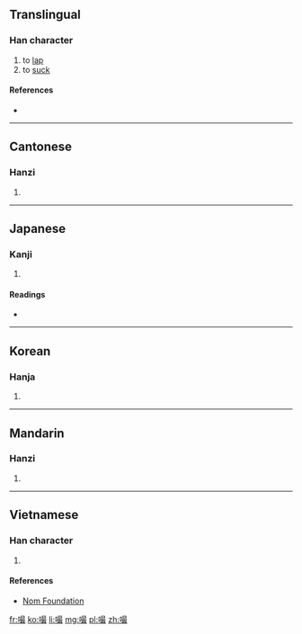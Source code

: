 ==Translingual==

===Han character===
{{Han char|rn=30|rad=口|as=12|sn=15|four=6604<sub>7</sub>|canj=口日尸水 (RASE)}}

# to [[lap]]
# to [[suck]]

====References====
* {{Han ref|kx=0206.240|dkj=04238|hdz=10682.190|uh=562C|ud=22060|bh=E544|bd=58692}}

----

==Cantonese==

===Hanzi===
{{yue-hanzi|jyut=|y=chaai3, jyut3}}

# {{defn|lang=yue|sort=口12}}

----

==Japanese==

===Kanji===
{{ja-kanji|grade=|rs=口12}}

# {{defn|lang=ja|sort=口12}}

====Readings====
* {{ja-readings|on=[[さい]] (sai), [[せ]] (se), [[せい]] (sei)|kun=[[かむ]] (kamu), [[むさぼる]] (musaboru)}}

----

==Korean==

===Hanja===
{{ko-hanja|hangeul=최|rv=choe|mr=ch'oe}}

# {{defn|lang=ko|sort=口12}}

----

==Mandarin==

===Hanzi===
{{cmn-hanzi|pin=[[chuài]] ([[chuai4]]), [[zuō]] ([[zuo1]])|wg=ch'uai<sup>4</sup>, tso<sup>1</sup>}}

# {{defn|lang=cmn|sort=口12}}

----

==Vietnamese==

===Han character===
{{vi-hantu|[[chối]], [[tòi]], [[đạm]], [[ngoạm]], [[toát]]|rs=口12}}

# {{defn|lang=vi|sort=口12}}

====References====
*[http://nomfoundation.org/common/nom_details.php?codepoint=562c Nom Foundation]

[[fr:嘬]]
[[ko:嘬]]
[[li:嘬]]
[[mg:嘬]]
[[pl:嘬]]
[[zh:嘬]]